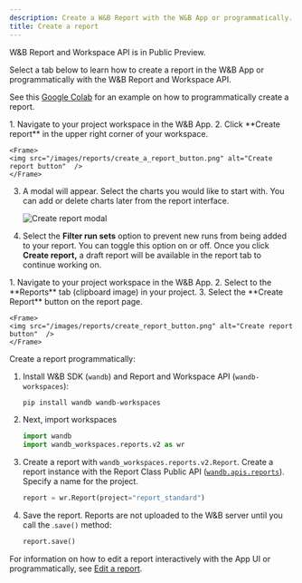 ```yaml
---
description: Create a W&B Report with the W&B App or programmatically.
title: Create a report
---
```


<Note>
W&B Report and Workspace API is in Public Preview.
</Note>

Select a tab below to learn how to create a report in the W&B App or programmatically with the W&B Report and Workspace API.

See this [Google Colab](https://colab.research.google.com/github/wandb/examples/blob/master/colabs/intro/Report_API_Quickstart.ipynb) for an example on how to programmatically create a report.


<Tabs>
<Tab title="W&B App">
1. Navigate to your project workspace in the W&B App.
2. Click **Create report** in the upper right corner of your workspace.

    <Frame>
    <img src="/images/reports/create_a_report_button.png" alt="Create report button"  />
    </Frame>

3. A modal will appear. Select the charts you would like to start with. You can add or delete charts later from the report interface.

    <Frame>
    <img src="/images/reports/create_a_report_modal.png" alt="Create report modal"  />
    </Frame>

4. Select the **Filter run sets** option to prevent new runs from being added to your report. You can toggle this option on or off. Once you click **Create report,** a draft report will be available in the report tab to continue working on.
</Tab>
<Tab title="Report tab">
1. Navigate to your project workspace in the W&B App.
2. Select to the **Reports** tab (clipboard image) in your project.
3. Select the **Create Report** button on the report page. 

    <Frame>
    <img src="/images/reports/create_report_button.png" alt="Create report button"  />
    </Frame>
</Tab>
<Tab title="Report and Workspace API">
Create a report programmatically:

1. Install W&B SDK (`wandb`) and Report and Workspace API (`wandb-workspaces`):
    ```bash
    pip install wandb wandb-workspaces
    ```
2. Next, import workspaces
    ```python
    import wandb
    import wandb_workspaces.reports.v2 as wr
    ```       
3. Create a report with `wandb_workspaces.reports.v2.Report`. Create a report instance with the Report Class Public API ([`wandb.apis.reports`](/models/ref/python/public-api/api#reports)). Specify a name for the project.   
    ```python
    report = wr.Report(project="report_standard")
    ```  

4. Save the report. Reports are not uploaded to the W&B server until you call the .`save()` method:
    ```python
    report.save()
    ```

For information on how to edit a report interactively with the App UI or programmatically, see [Edit a report](/models/reports/edit-a-report/).
</Tab>
</Tabs>
